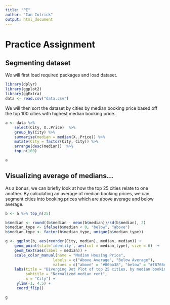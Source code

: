 ```yaml
---
title: "PE"
author: "Ian Colrick"
output: html_document
---
```


#  Practice Assignment
## Segmenting dataset

We will first load required packages and load dataset.
```r
library(dplyr)
library(ggplot2)
library(ggExtra)
data <- read.csv("data.csv")
```

We will then sort the dataset by cities by median booking price based off the top 100 cities with highest median booking price.

```r
a <- data %>%
    select(City, X..Price)  %>%
    group_by(City) %>%
    summarise(median = median(X..Price)) %>%
    mutate(City = factor(City, City)) %>%
    arrange(desc(median))  %>%
    top_n(100)

a
```

## Visualizing average of medians...

As a bonus, we can briefly look at how the top 25 cities relate to one another. By calculating an average of median booking prices, we can segment cities into booking prices which are above average and below average. 

```r
b <- a %>% top_n(25)

b$median <- round((b$median - mean(b$median))/sd(b$median), 2)
b$median_type <- ifelse(b$median < 0, "below", "above")
b$median_type <- factor(b$median_type, unique(b$median_type))

g <- ggplot(b, aes(reorder(City, median), median, median)) +
    geom_point(stat='identity', aes(col = median_type), size = 6)  +
    geom_text(aes(label = median)) +
    scale_color_manual(name = "Median Housing Price",
                     labels = c("Above Average", "Below Average"),
                     values = c("above" = "#00ba38", "below" = "#f8766d")) +
    labs(title = "Diverging Dot Plot of top 25 cities, by median booking price",
         subtitle = "Normalized median rent",
         x = "City") +
     ylim(-1, 4.5) +
     coord_flip()

g
```

